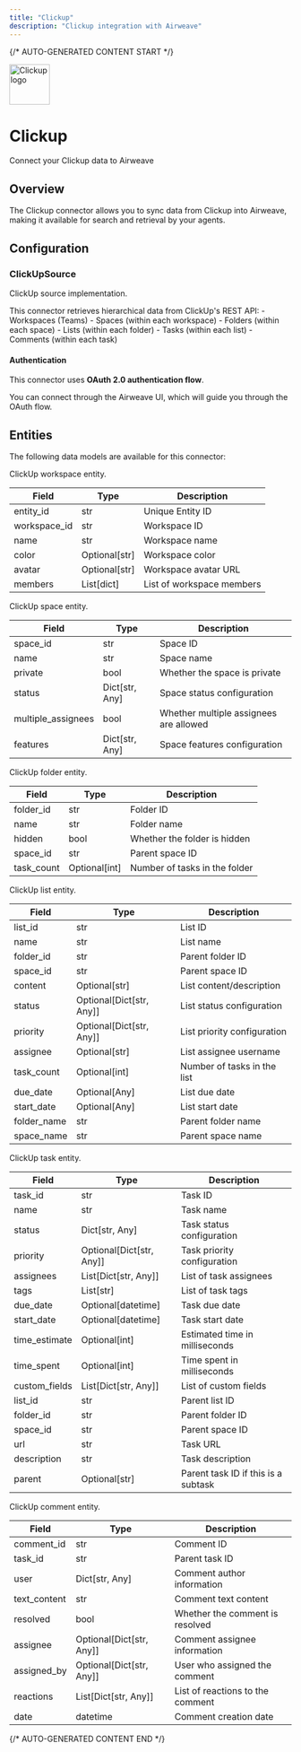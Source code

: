 ```yaml
---
title: "Clickup"
description: "Clickup integration with Airweave"
---
```


{/* AUTO-GENERATED CONTENT START */}



<div className="connector-header">
  <img src="icon.svg" alt="Clickup logo" width="72" height="72" className="connector-icon" />
  <div className="connector-info">
    <h1>Clickup</h1>
    <p>Connect your Clickup data to Airweave</p>
  </div>
</div>

## Overview

The Clickup connector allows you to sync data from Clickup into Airweave, making it available for search and retrieval by your agents.

## Configuration


### ClickUpSource

ClickUp source implementation.

This connector retrieves hierarchical data from ClickUp's REST API:
    - Workspaces (Teams)
    - Spaces (within each workspace)
    - Folders (within each space)
    - Lists (within each folder)
    - Tasks (within each list)
    - Comments (within each task)

#### Authentication

This connector uses **OAuth 2.0 authentication flow**.

You can connect through the Airweave UI, which will guide you through the OAuth flow.


## Entities

The following data models are available for this connector:

<Accordion title="ClickUpWorkspaceEntity">

ClickUp workspace entity.

| Field | Type | Description |
|-------|------|-------------|
| entity_id | str | Unique Entity ID |
| workspace_id | str | Workspace ID |
| name | str | Workspace name |
| color | Optional[str] | Workspace color |
| avatar | Optional[str] | Workspace avatar URL |
| members | List[dict] | List of workspace members |

</Accordion>
<Accordion title="ClickUpSpaceEntity">

ClickUp space entity.

| Field | Type | Description |
|-------|------|-------------|
| space_id | str | Space ID |
| name | str | Space name |
| private | bool | Whether the space is private |
| status | Dict[str, Any] | Space status configuration |
| multiple_assignees | bool | Whether multiple assignees are allowed |
| features | Dict[str, Any] | Space features configuration |

</Accordion>
<Accordion title="ClickUpFolderEntity">

ClickUp folder entity.

| Field | Type | Description |
|-------|------|-------------|
| folder_id | str | Folder ID |
| name | str | Folder name |
| hidden | bool | Whether the folder is hidden |
| space_id | str | Parent space ID |
| task_count | Optional[int] | Number of tasks in the folder |

</Accordion>
<Accordion title="ClickUpListEntity">

ClickUp list entity.

| Field | Type | Description |
|-------|------|-------------|
| list_id | str | List ID |
| name | str | List name |
| folder_id | str | Parent folder ID |
| space_id | str | Parent space ID |
| content | Optional[str] | List content/description |
| status | Optional[Dict[str, Any]] | List status configuration |
| priority | Optional[Dict[str, Any]] | List priority configuration |
| assignee | Optional[str] | List assignee username |
| task_count | Optional[int] | Number of tasks in the list |
| due_date | Optional[Any] | List due date |
| start_date | Optional[Any] | List start date |
| folder_name | str | Parent folder name |
| space_name | str | Parent space name |

</Accordion>
<Accordion title="ClickUpTaskEntity">

ClickUp task entity.

| Field | Type | Description |
|-------|------|-------------|
| task_id | str | Task ID |
| name | str | Task name |
| status | Dict[str, Any] | Task status configuration |
| priority | Optional[Dict[str, Any]] | Task priority configuration |
| assignees | List[Dict[str, Any]] | List of task assignees |
| tags | List[str] | List of task tags |
| due_date | Optional[datetime] | Task due date |
| start_date | Optional[datetime] | Task start date |
| time_estimate | Optional[int] | Estimated time in milliseconds |
| time_spent | Optional[int] | Time spent in milliseconds |
| custom_fields | List[Dict[str, Any]] | List of custom fields |
| list_id | str | Parent list ID |
| folder_id | str | Parent folder ID |
| space_id | str | Parent space ID |
| url | str | Task URL |
| description | str | Task description |
| parent | Optional[str] | Parent task ID if this is a subtask |

</Accordion>
<Accordion title="ClickUpCommentEntity">

ClickUp comment entity.

| Field | Type | Description |
|-------|------|-------------|
| comment_id | str | Comment ID |
| task_id | str | Parent task ID |
| user | Dict[str, Any] | Comment author information |
| text_content | str | Comment text content |
| resolved | bool | Whether the comment is resolved |
| assignee | Optional[Dict[str, Any]] | Comment assignee information |
| assigned_by | Optional[Dict[str, Any]] | User who assigned the comment |
| reactions | List[Dict[str, Any]] | List of reactions to the comment |
| date | datetime | Comment creation date |

</Accordion>




{/* AUTO-GENERATED CONTENT END */}
